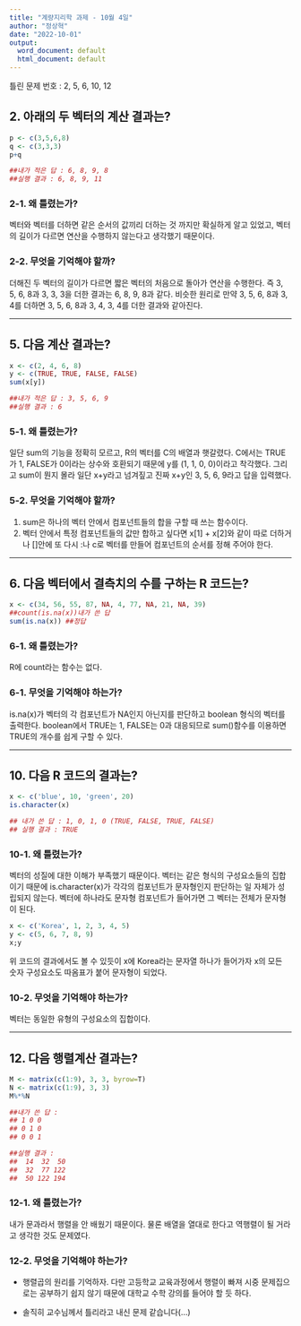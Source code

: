 ```yaml
---
title: "계량지리학 과제 - 10월 4일"
author: "정상혁"
date: "2022-10-01"
output:
  word_document: default
  html_document: default
---
```


틀린 문제 번호 : 2, 5, 6, 10, 12

## 2. 아래의 두 벡터의 계산 결과는?

```r
p <- c(3,5,6,8)
q <- c(3,3,3)
p+q

##내가 적은 답 : 6, 8, 9, 8
##실행 결과 : 6, 8, 9, 11

```

### 2-1. 왜 틀렸는가?

벡터와 벡터를 더하면 같은 순서의 값끼리 더하는 것 까지만 확실하게 알고 있었고, 벡터의 길이가 다르면 연산을 수행하지 않는다고 생각했기 때문이다.

### 2-2. 무엇을 기억해야 할까?

더해진 두 벡터의 길이가 다르면 짧은 벡터의 처음으로 돌아가 연산을 수행한다. 즉 3, 5, 6, 8과 3, 3, 3을 더한 결과는 6, 8, 9, 8과 같다. 비슷한 원리로 만약 3, 5, 6, 8과 3, 4를 더하면 3, 5, 6, 8과 3, 4, 3, 4를 더한 결과와 같아진다.

------------------------------------------------------------------------

## 5. 다음 계산 결과는?

```r
x <- c(2, 4, 6, 8)
y <- c(TRUE, TRUE, FALSE, FALSE)
sum(x[y])

##내가 적은 답 : 3, 5, 6, 9
##실행 결과 : 6
```

### 5-1. 왜 틀렸는가?

일단 sum의 기능을 정확히 모르고, R의 벡터를 C의 배열과 햇갈렸다. C에서는 TRUE가 1, FALSE가 0이라는 상수와 호환되기 때문에 y를 (1, 1, 0, 0)이라고 착각했다. 그리고 sum이 뭔지 몰라 일단 x+y라고 넘겨짚고 진짜 x+y인 3, 5, 6, 9라고 답을 입력했다.

### 5-2. 무엇을 기억해야 할까?

1.  sum은 하나의 벡터 안에서 컴포넌트들의 합을 구할 때 쓰는 함수이다.
2.  벡터 안에서 특정 컴포넌트들의 값만 합하고 싶다면 x[1] + x[2]와 같이 따로 더하거나 []안에 또 다시 :나 c로 벡터를 만들어 컴포넌트의 순서를 정해 주어야 한다.

------------------------------------------------------------------------

## 6. 다음 벡터에서 결측치의 수를 구하는 R 코드는?

```r
x <- c(34, 56, 55, 87, NA, 4, 77, NA, 21, NA, 39)
##count(is.na(x))내가 쓴 답
sum(is.na(x)) ##정답
```

### 6-1. 왜 틀렸는가?

R에 count라는 함수는 없다.

### 6-1. 무엇을 기억해야 하는가?

is.na(x)가 벡터의 각 컴포넌트가 NA인지 아닌지를 판단하고 boolean 형식의 벡터를 출력한다. boolean에서 TRUE는 1, FALSE는 0과 대응되므로 sum()함수를 이용하면 TRUE의 개수를 쉽게 구할 수 있다.

------------------------------------------------------------------------

## 10. 다음 R 코드의 결과는?

```r
x <- c('blue', 10, 'green', 20)
is.character(x)

## 내가 쓴 답 : 1, 0, 1, 0 (TRUE, FALSE, TRUE, FALSE)
## 실행 결과 : TRUE

```

### 10-1. 왜 틀렸는가?

벡터의 성질에 대한 이해가 부족했기 때문이다. 벡터는 같은 형식의 구성요소들의 집합이기 때문에 is.character(x)가 각각의 컴포넌트가 문자형인지 판단하는 일 자체가 성립되지 않는다. 벡터에 하나라도 문자형 컴포넌트가 들어가면 그 벡터는 전체가 문자형이 된다.

```r
x <- c('Korea', 1, 2, 3, 4, 5)
y <- c(5, 6, 7, 8, 9)
x;y

```

위 코드의 결과에서도 볼 수 있듯이 x에 Korea라는 문자열 하나가 들어가자 x의 모든 숫자 구성요소도 따옴표가 붙어 문자형이 되었다.

### 10-2. 무엇을 기억해야 하는가?

벡터는 동일한 유형의 구성요소의 집합이다.

------------------------------------------------------------------------

## 12. 다음 행렬계산 결과는?

```r
M <- matrix(c(1:9), 3, 3, byrow=T)
N <- matrix(c(1:9), 3, 3)
M%*%N

##내가 쓴 답 :
## 1 0 0
## 0 1 0
## 0 0 1

##실행 결과 :
##  14  32  50
##  32  77 122
##  50 122 194
```

### 12-1. 왜 틀렸는가?

내가 문과라서 행렬을 안 배웠기 때문이다. 물론 배열을 열대로 한다고 역행렬이 될 거라고 생각한 것도 문제였다.

### 12-2. 무엇을 기억해야 하는가?

-   행렬곱의 원리를 기억하자. 다만 고등학교 교육과정에서 행렬이 빠져 시중 문제집으로는 공부하기 쉽지 않기 때문에 대학교 수학 강의를 들어야 할 듯 하다.

-   솔직히 교수님께서 틀리라고 내신 문제 같습니다(...)

